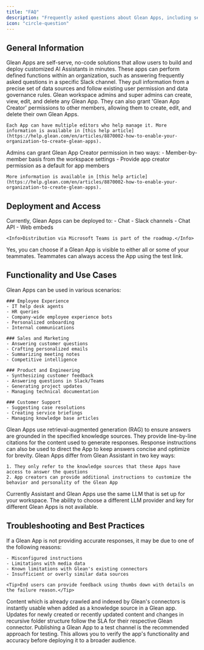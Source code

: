 ```yaml
---
title: "FAQ"
description: "Frequently asked questions about Glean Apps, including setup, deployment, functionality, and troubleshooting"
icon: "circle-question"
---
```


## General Information

<AccordionGroup>
  <Accordion title="What are Glean Apps?">
    Glean Apps are self-serve, no-code solutions that allow users to build and deploy customized AI Assistants in minutes. These apps can perform defined functions within an organization, such as answering frequently asked questions in a specific Slack channel. They pull information from a precise set of data sources and follow existing user permission and data governance rules.
  </Accordion>

  <Accordion title="Who can create and edit Glean Apps?">
    Glean workspace admins and super admins can create, view, edit, and delete any Glean App. They can also grant 'Glean App Creator' permissions to other members, allowing them to create, edit, and delete their own Glean Apps.

    Each App can have multiple editors who help manage it. More information is available in [this help article](https://help.glean.com/en/articles/8870002-how-to-enable-your-organization-to-create-glean-apps).
  </Accordion>

  <Accordion title="How can I grant Glean App Creator permission to multiple users?">
    Admins can grant Glean App Creator permission in two ways:
    - Member-by-member basis from the workspace settings
    - Provide app creator permission as a default for app members 

    More information is available in [this help article](https://help.glean.com/en/articles/8870002-how-to-enable-your-organization-to-create-glean-apps).
  </Accordion>
</AccordionGroup>

## Deployment and Access

<AccordionGroup>
  <Accordion title="Where can Glean Apps be deployed?">
    Currently, Glean Apps can be deployed to:
    - Chat
    - Slack channels 
    - Chat API
    - Web embeds

    <Info>Distribution via Microsoft Teams is part of the roadmap.</Info>
  </Accordion>

  <Accordion title="Can I choose who sees a Glean App in the App library?">
    Yes, you can choose if a Glean App is visible to either all or some of your teammates. Teammates can always access the App using the test link.
  </Accordion>
</AccordionGroup>

## Functionality and Use Cases

<AccordionGroup>
  <Accordion title="What are some common use cases for Glean Apps?">
    Glean Apps can be used in various scenarios:

    ### Employee Experience
    - IT help desk agents
    - HR queries
    - Company-wide employee experience bots
    - Personalized onboarding
    - Internal communications

    ### Sales and Marketing
    - Answering customer questions
    - Crafting personalized emails
    - Summarizing meeting notes
    - Competitive intelligence

    ### Product and Engineering
    - Synthesizing customer feedback
    - Answering questions in Slack/Teams
    - Generating project updates
    - Managing technical documentation

    ### Customer Support
    - Suggesting case resolutions
    - Creating service briefings
    - Managing knowledge base articles
  </Accordion>

  <Accordion title="How do Glean Apps ensure high-quality responses?">
    Glean Apps use retrieval-augmented generation (RAG) to ensure answers are grounded in the specified knowledge sources. They provide line-by-line citations for the content used to generate responses. Response instructions can also be used to direct the App to keep answers concise and optimize for brevity.
  </Accordion>

  <Accordion title="How does a Glean App response differ from an Assistant response?">
    Glean Apps differ from Glean Assistant in two key ways:

    1. They only refer to the knowledge sources that these Apps have access to answer the questions
    2. App creators can provide additional instructions to customize the behavior and personality of the Glean App
  </Accordion>

  <Accordion title="Can I bring different LLMs to different Glean Apps?">
    Currently Assistant and Glean Apps use the same LLM that is set up for your workspace. The ability to choose a different LLM provider and key for different Glean Apps is not available.
  </Accordion>
</AccordionGroup>

## Troubleshooting and Best Practices

<AccordionGroup>
  <Accordion title="What should I do if a Glean App is not answering correctly?">
    If a Glean App is not providing accurate responses, it may be due to one of the following reasons:

    - Misconfigured instructions
    - Limitations with media data
    - Known limitations with Glean's existing connectors
    - Insufficient or overly similar data sources

    <Tip>End users can provide feedback using thumbs down with details on the failure reason.</Tip>
  </Accordion>

  <Accordion title="How long does it take for new or edited documents to be included?">
    Content which is already crawled and indexed by Glean's connectors is instantly usable when added as a knowledge source in a Glean app. Updates for newly created or recently updated content and changes in recursive folder structure follow the SLA for their respective Glean connector.
  </Accordion>

  <Accordion title="What are some best practices for testing Glean Apps in Slack?">
    Publishing a Glean App to a test channel is the recommended approach for testing. This allows you to verify the app's functionality and accuracy before deploying it to a broader audience.
  </Accordion>
</AccordionGroup>